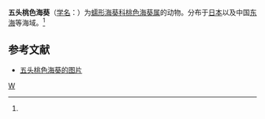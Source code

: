 {{Speciesbox
| taxon = Peachia quinquecapitata
| binomial_authority = (McMurrich)<ref name='id9774'>{{cite web| url =http://www.bioinfo.cn/db05/BjdwSpecies.php?action=view&id=9774| title =五头桃色海葵| work =《中国动物物种编目数据库》| publisher =中国科学院微生物研究所| author =中国科学院动物研究所| accessdate =2009-04-16| deadurl =yes| archiveurl =https://web.archive.org/web/20160305002658/http://www.bioinfo.cn/db05/BjdwSpecies.php?action=view&id=9774| archivedate =2016-03-05}}</ref>
}}

'''五头桃色海葵'''（[[学名|学名]]：{{lang|la|''Peachia quinquecapitata''}}）为[[蠕形海葵科|蠕形海葵科]][[桃色海葵属|桃色海葵属]]的动物。分布于[[日本|日本]]以及中国[[东海|东海]]等海域。<ref name='id9774'/>

== 参考文献 ==
{{reflist}}
* [https://i.pinimg.com/564x/dc/19/78/dc1978860123c351793358d0561d547d.jpg 五头桃色海葵的图片]

{{Taxonbar|from=Q1933322}}

[[Category:桃色海葵属|W]]


{{Cnidarian-stub}}